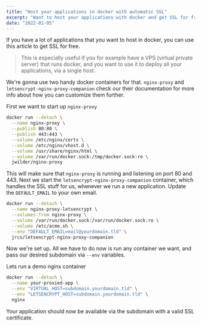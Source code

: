 ```yaml
---
title: "Host your applications in docker with automatic SSL"
excerpt: "Want to host your applications with docker and get SSL for free?"
date: "2022-01-05"
---
```


If you have a lot of applications that you want to host in docker, you can use this article to get SSL for free.

> This is especially useful if you for example have a VPS (virtual private server) that runs docker, and you want to use it to deploy all your applications, via a single host.

We're gonna use two handy docker containers for that. `nginx-proxy` and `letsencrypt-nginx-proxy-companion` check our their documentation for more info about how you can customize them further.

First we want to start up `nginx-proxy`

```bash
docker run --detach \
  --name nginx-proxy \
  --publish 80:80 \
  --publish 443:443 \
  --volume /etc/nginx/certs \
  --volume /etc/nginx/vhost.d \
  --volume /usr/share/nginx/html \
  --volume /var/run/docker.sock:/tmp/docker.sock:ro \
  jwilder/nginx-proxy
```

This will make sure that `nginx-proxy` is running and listening on port 80 and 443. Next we start the `letsencrypt-nginx-proxy-companion` container, which handles the SSL stuff for us, whenever we run a new application. Update the `DEFAULT_EMAIL` to your own email.

```bash
docker run --detach \
  --name nginx-proxy-letsencrypt \
  --volumes-from nginx-proxy \
  --volume /var/run/docker.sock:/var/run/docker.sock:ro \
  --volume /etc/acme.sh \
  --env "DEFAULT_EMAIL=mail@yourdomain.tld" \
  jrcs/letsencrypt-nginx-proxy-companion
```

Now we're set up. All we have to do now is run any container we want, and pass our desired subdomain via `--env` variables.

Lets run a demo nginx container

```bash
docker run --detach \
  --name your-proxied-app \
  --env "VIRTUAL_HOST=subdomain.yourdomain.tld" \
  --env "LETSENCRYPT_HOST=subdomain.yourdomain.tld" \
  nginx
```

Your application should now be available via the subdomain with a valid SSL certificate.
